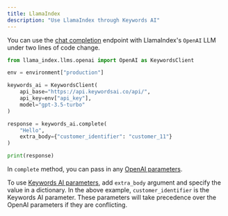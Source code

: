 ```yaml
---
title: LlamaIndex
description: "Use LlamaIndex through Keywords AI"
---
```


You can use the [chat completion](/api-endpoints/proxy-endpoints/chat-completions) endpoint with LlamaIndex's `OpenAI` LLM under two lines of code change.

```Python Python
from llama_index.llms.openai import OpenAI as KeywordsClient

env = environment["production"]

keywords_ai = KeywordsClient(
    api_base="https://api.keywordsai.co/api/",
    api_key=env["api_key"],
    model="gpt-3.5-turbo"
)

response = keywords_ai.complete(
    "Hello",
    extra_body={"customer_identifier": "customer_11"}
)

print(response)
```

In `complete` method, you can pass in any [OpenAI parameters](/api-endpoints/proxy-endpoints/chat-completions#openai-parameters). 

To use [Keywords AI parameters](/api-endpoints/proxy-endpoints/chat-completions#keywords-ai-parameters), add `extra_body` argument and specify the value in a dictionary. In the above example, `customer_identifier` is the Keywords AI parameter. These parameters will take precedence over the OpenAI parameters if they are conflicting.